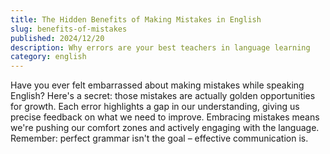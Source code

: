 ```yaml
---
title: The Hidden Benefits of Making Mistakes in English
slug: benefits-of-mistakes
published: 2024/12/20
description: Why errors are your best teachers in language learning
category: english
---
```


Have you ever felt embarrassed about making mistakes while speaking English? Here's a secret: those mistakes are actually golden opportunities for growth. Each error highlights a gap in our understanding, giving us precise feedback on what we need to improve. Embracing mistakes means we're pushing our comfort zones and actively engaging with the language. Remember: perfect grammar isn't the goal – effective communication is.
